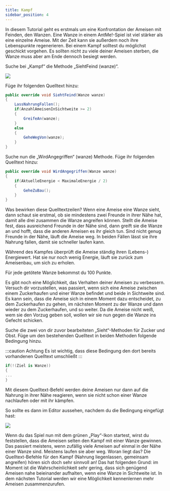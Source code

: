 ```yaml
---
title: Kampf
sidebar_position: 4
---
```


In diesem Tutorial geht es erstmals um eine Konfrontation der Ameisen mit Feinden, den Wanzen. 
Eine Wanze in einem AntMe!-Spiel ist viel stärker als eine einzelne Ameise. Mit der Zeit kann sie außerdem noch ihre Lebenspunkte regenerieren. 
Bei einem Kampf solltest du möglichst geschickt vorgehen. Es sollten nicht zu viele deiner Ameisen sterben, die Wanze muss aber am Ende dennoch besiegt werden.

Suche bei „Kampf“ die Methode „SiehtFeind (wanze)“.

![](/img/tutorials/kampf/Lektion5_1.png)

Füge ihr folgenden Quelltext hinzu:

```cs
public override void SiehtFeind(Wanze wanze)
{
    LassNahrungFallen();
    if(AnzahlAmeisenInSichtweite >= 2)
    {
        GreifeAn(wanze);
    }
    else
    {
        GeheWegVon(wanze);
    }
}
```

Suche nun die „WirdAngegriffen“ (wanze) Methode. Füge ihr folgenden Quelltext hinzu:

```cs
public override void WirdAngegriffen(Wanze wanze)
{
    if(AktuelleEnergie < MaximaleEnergie / 2)
    {
        GeheZuBau();
    }
}
```

Was bewirken diese Quelltextzeilen? Wenn eine Ameise eine Wanze sieht, dann schaut sie erstmal, ob sie mindestens zwei Freunde in ihrer Nähe hat, damit alle drei zusammen die Wanze angreifen können. 
Stellt die Ameise fest, dass ausreichend Freunde in der Nähe sind, dann greift sie die Wanze an und hofft, dass die anderen Ameisen es ihr gleich tun. 
Sind nicht genug Freunde in der Nähe, läuft die Ameise weg. In beiden Fällen lässt sie ihre Nahrung fallen, damit sie schneller laufen kann. 

Während des Kampfes überprüft die Ameise ständig ihren (Lebens-) Energiewert. Hat sie nur noch wenig Energie, läuft sie zurück zum Ameisenbau, um sich zu erholen.

Für jede getötete Wanze bekommst du 100 Punkte.

Es gibt noch eine Möglichkeit, das Verhalten deiner Ameisen zu verbessern. Versuch dir vorzustellen, was passiert, wenn sich eine Ameise zwischen einem Zuckerhaufen und einer Wanze befindet und beide in Sichtweite sind. 
Es kann sein, dass die Ameise sich in einem Moment dazu entscheidet, zu dem Zuckerhaufen zu gehen, im nächsten Moment zu der Wanze und dann wieder zu dem Zuckerhaufen, und so weiter. 
Da die Ameise nicht weiß, wem sie den Vorzug geben soll, wollen wir sie nun gegen die Wanze ins Gefecht schicken. 

Suche die zwei von dir zuvor bearbeiteten „Sieht“-Methoden für Zucker und Obst. 
Füge um den bestehenden Quelltext in beiden Methoden folgende Bedingung hinzu.

:::caution Achtung
Es ist wichtig, dass diese Bedingung den dort bereits vorhandenen Quelltext umschließt
:::

```cs
if(!(Ziel is Wanze))
{
...
}
```

Mit diesem Quelltext-Befehl werden deine Ameisen nur dann auf die Nahrung in ihrer Nähe reagieren, wenn sie nicht schon einer Wanze nachlaufen oder mit ihr kämpfen.

So sollte es dann im Editor aussehen, nachdem du die Bedingung eingefügt hast:

![](/img/tutorials/kampf/Lektion5_5.png)


Wenn du das Spiel nun mit dem grünen „Play“-Ikon startest, wirst du feststellen, dass die Ameisen selten den Kampf mit einer Wanze gewinnen. 
Das passiert meistens, wenn zufällig viele Ameisen auf einmal in der Nähe einer Wanze sind. Meistens laufen sie aber weg. 
Woran liegt das? Die Quelltext-Befehle für den Kampf (Nahrung liegenlassen, gemeinsam angreifen) hören sich doch sehr sinnvoll an! 
Das hat folgenden Grund: im Moment ist die Wahrscheinlichkeit sehr gering, dass sich genügend Ameisen nahe beieinander aufhalten, wenn eine Wanze in Sichtweite ist. 
In dem nächsten Tutorial werden wir eine Möglichkeit kennenlernen mehr Ameisen zusammenzurufen.